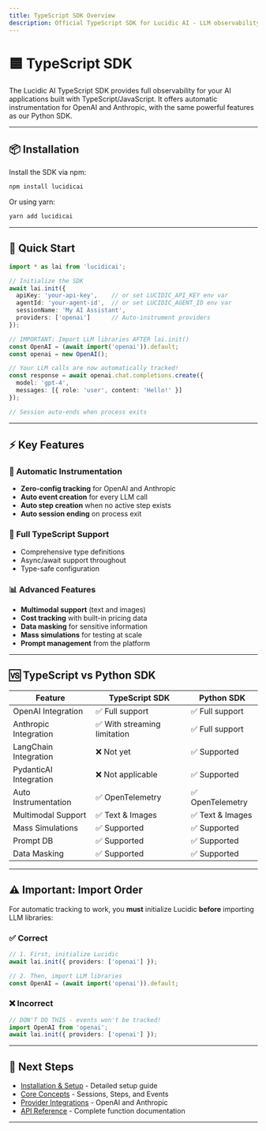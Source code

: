 ```yaml
---
title: TypeScript SDK Overview
description: Official TypeScript SDK for Lucidic AI - LLM observability for your TypeScript applications
---
```


# 🟦 TypeScript SDK

The Lucidic AI TypeScript SDK provides full observability for your AI applications built with TypeScript/JavaScript. It offers automatic instrumentation for OpenAI and Anthropic, with the same powerful features as our Python SDK.

---

## 📦 Installation

Install the SDK via npm:

```bash
npm install lucidicai
```

Or using yarn:

```bash
yarn add lucidicai
```

---

## 🚀 Quick Start

```typescript
import * as lai from 'lucidicai';

// Initialize the SDK
await lai.init({
  apiKey: 'your-api-key',    // or set LUCIDIC_API_KEY env var
  agentId: 'your-agent-id',  // or set LUCIDIC_AGENT_ID env var
  sessionName: 'My AI Assistant',
  providers: ['openai']      // Auto-instrument providers
});

// IMPORTANT: Import LLM libraries AFTER lai.init()
const OpenAI = (await import('openai')).default;
const openai = new OpenAI();

// Your LLM calls are now automatically tracked!
const response = await openai.chat.completions.create({
  model: 'gpt-4',
  messages: [{ role: 'user', content: 'Hello!' }]
});

// Session auto-ends when process exits
```

---

## ⚡ Key Features

### 🎯 Automatic Instrumentation
- **Zero-config tracking** for OpenAI and Anthropic
- **Auto event creation** for every LLM call
- **Auto step creation** when no active step exists
- **Auto session ending** on process exit

### 🔄 Full TypeScript Support
- Comprehensive type definitions
- Async/await support throughout
- Type-safe configuration

### 📊 Advanced Features
- **Multimodal support** (text and images)
- **Cost tracking** with built-in pricing data
- **Data masking** for sensitive information
- **Mass simulations** for testing at scale
- **Prompt management** from the platform

---

## 🆚 TypeScript vs Python SDK

| Feature | TypeScript SDK | Python SDK |
|---------|---------------|------------|
| OpenAI Integration | ✅ Full support | ✅ Full support |
| Anthropic Integration | ✅ With streaming limitation | ✅ Full support |
| LangChain Integration | ❌ Not yet | ✅ Supported |
| PydanticAI Integration | ❌ Not applicable | ✅ Supported |
| Auto Instrumentation | ✅ OpenTelemetry | ✅ OpenTelemetry |
| Multimodal Support | ✅ Text & Images | ✅ Text & Images |
| Mass Simulations | ✅ Supported | ✅ Supported |
| Prompt DB | ✅ Supported | ✅ Supported |
| Data Masking | ✅ Supported | ✅ Supported |

---

## ⚠️ Important: Import Order

For automatic tracking to work, you **must** initialize Lucidic **before** importing LLM libraries:

### ✅ Correct
```typescript
// 1. First, initialize Lucidic
await lai.init({ providers: ['openai'] });

// 2. Then, import LLM libraries
const OpenAI = (await import('openai')).default;
```

### ❌ Incorrect
```typescript
// DON'T DO THIS - events won't be tracked!
import OpenAI from 'openai';
await lai.init({ providers: ['openai'] });
```

---

## 🔗 Next Steps

- [Installation & Setup](/typescript-sdk/installation) - Detailed setup guide
- [Core Concepts](/typescript-sdk/core-concepts) - Sessions, Steps, and Events
- [Provider Integrations](/typescript-sdk/integrations) - OpenAI and Anthropic
- [API Reference](/typescript-sdk/api-reference) - Complete function documentation

---
